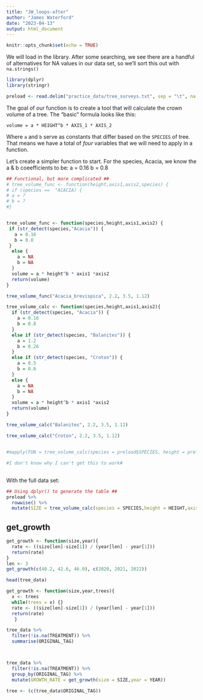 ```yaml
---
title: "JW_loops-after"
author: "James Waterford"
date: "2023-04-13"
output: html_document
---
```


```r
knitr::opts_chunk$set(echo = TRUE)
```


We will load in the library. After some searching, we see there are a handful of alternatives for NA values in our data set, so we'll sort this out with `na.strings()`
```r
library(dplyr)
library(stringr)

preload <- read.delim("practice_data/tree_surveys.txt", sep = "\t", na.strings = c("dead", "missing", "MISSING", "NA", "?", "3.3."))
```

The goal of our function is to create a tool that will calculate the crown volume of a tree. The "basic" formula looks like this:

`volume = a * HEIGHT^b * AXIS_1 * AXIS_2`

Where `a` and `b` serve as constants that differ based on the `SPECIES` of tree.
That means we have a total of *four* variables that we will need to apply in a function.

Let's create a simpler function to start. For the species, Acacia, we know the a & b coeefficients to be: a = 0.16  b = 0.8
```r
## Functional, but more complicated ##
# tree_volume_func <- function(height,axis1,axis2,species) {
# if (species ==  "ACACIA) {
# a = ?
# b = ?
#}


tree_volume_func <- function(species,height,axis1,axis2) {
 if (str_detect(species,"Acacia")) {
   a = 0.16
   b = 0.8
 }
  else {
    a = NA
    b = NA
  }
  volume = a * height^b * axis1 *axis2
  return(volume)
}

tree_volume_func("Acacia_brevispica", 2.2, 3.5, 1.12)

```




```r
tree_volume_calc <- function(species,height,axis1,axis2){
  if (str_detect(species, "Acacia")) {
    a = 0.16
    b = 0.8
  }
  else if (str_detect(species, "Balanites")) {
    a = 1.2
    b = 0.26
  }
  else if (str_detect(species, "Croton")) {
    a = 0.5
    b = 0.6
  }
  else {
    a = NA
    b = NA
  }
  volume = a * height^b * axis1 *axis2
  return(volume)
}

tree_volume_calc("Balanites", 2.2, 3.5, 1.12) 

tree_volume_calc("Croton", 2.2, 3.5, 1.12)


#mapply(FUN = tree_volume_calc(species = preload$SPECIES, height = preload$HEIGHT, axis1 = preload$AXIS_1, axis2 = preload$AXIS_2)) -> tree_volume

#I don't know why I can't get this to work#


```

## 

With the full data set:

```r
## Using dplyr() to generate the table ##
preload %>% 
  rowwise() %>% 
  mutate(SIZE = tree_volume_calc(species = SPECIES,height = HEIGHT,axis1 = AXIS_1,axis2 = AXIS_2)) -> tree_data
```
## get_growth

```r
get_growth <- function(size,year){
  rate <- ((size[len]-size[1]) / (year[len] - year[1]))
  return(rate)
}
len <- 3
get_growth(c(40.2, 42.6, 46.0), c(2020, 2021, 2022))

```

```r
head(tree_data)

get_growth <- function(size,year,trees){
  x <- trees
  while(trees = x) {}
  rate <- ((size[len]-size[1]) / (year[len] - year[1]))
  return(rate)
   }

tree_data %>% 
  filter(!is.na(TREATMENT)) %>%
  summarise(ORIGINAL_TAG)



tree_data %>% 
  filter(!is.na(TREATMENT)) %>% 
  group_by(ORIGINAL_TAG) %>% 
  mutate(GROWTH_RATE = get_growth(size = SIZE,year = YEAR)) 

tree <- (c(tree_data$ORIGINAL_TAG))




```

```r


```

